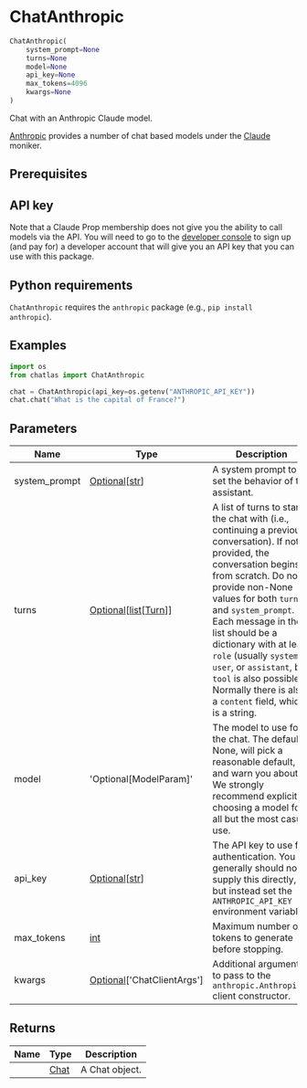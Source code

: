 # ChatAnthropic { #chatlas.ChatAnthropic }

```python
ChatAnthropic(
    system_prompt=None
    turns=None
    model=None
    api_key=None
    max_tokens=4096
    kwargs=None
)
```

Chat with an Anthropic Claude model.

[Anthropic](https://www.anthropic.com) provides a number of chat based
models under the [Claude](https://www.anthropic.com/claude) moniker.

## Prerequisites {.doc-section .doc-section-prerequisites}


::: {.callout-note}
## API key

Note that a Claude Prop membership does not give you the ability to call
models via the API. You will need to go to the [developer
console](https://console.anthropic.com/account/keys) to sign up (and pay
for) a developer account that will give you an API key that you can use with
this package.
:::

::: {.callout-note}
## Python requirements

`ChatAnthropic` requires the `anthropic` package (e.g., `pip install anthropic`).
:::

## Examples {.doc-section .doc-section-examples}

```python
import os
from chatlas import ChatAnthropic

chat = ChatAnthropic(api_key=os.getenv("ANTHROPIC_API_KEY"))
chat.chat("What is the capital of France?")
```

## Parameters {.doc-section .doc-section-parameters}

| Name          | Type                                                                            | Description                                                                                                                                                                                                                                                                                                                                                                                                               | Default   |
|---------------|---------------------------------------------------------------------------------|---------------------------------------------------------------------------------------------------------------------------------------------------------------------------------------------------------------------------------------------------------------------------------------------------------------------------------------------------------------------------------------------------------------------------|-----------|
| system_prompt | [Optional](`typing.Optional`)\[[str](`str`)\]                                   | A system prompt to set the behavior of the assistant.                                                                                                                                                                                                                                                                                                                                                                     | `None`    |
| turns         | [Optional](`typing.Optional`)\[[list](`list`)\[[Turn](`chatlas._turn.Turn`)\]\] | A list of turns to start the chat with (i.e., continuing a previous conversation). If not provided, the conversation begins from scratch. Do not provide non-None values for both `turns` and `system_prompt`. Each message in the list should be a dictionary with at least `role` (usually `system`, `user`, or `assistant`, but `tool` is also possible). Normally there is also a `content` field, which is a string. | `None`    |
| model         | \'Optional\[ModelParam\]\'                                                      | The model to use for the chat. The default, None, will pick a reasonable default, and warn you about it. We strongly recommend explicitly choosing a model for all but the most casual use.                                                                                                                                                                                                                               | `None`    |
| api_key       | [Optional](`typing.Optional`)\[[str](`str`)\]                                   | The API key to use for authentication. You generally should not supply this directly, but instead set the `ANTHROPIC_API_KEY` environment variable.                                                                                                                                                                                                                                                                       | `None`    |
| max_tokens    | [int](`int`)                                                                    | Maximum number of tokens to generate before stopping.                                                                                                                                                                                                                                                                                                                                                                     | `4096`    |
| kwargs        | [Optional](`typing.Optional`)\[\'ChatClientArgs\'\]                             | Additional arguments to pass to the `anthropic.Anthropic()` client constructor.                                                                                                                                                                                                                                                                                                                                           | `None`    |

## Returns {.doc-section .doc-section-returns}

| Name   | Type                         | Description    |
|--------|------------------------------|----------------|
|        | [Chat](`chatlas._chat.Chat`) | A Chat object. |